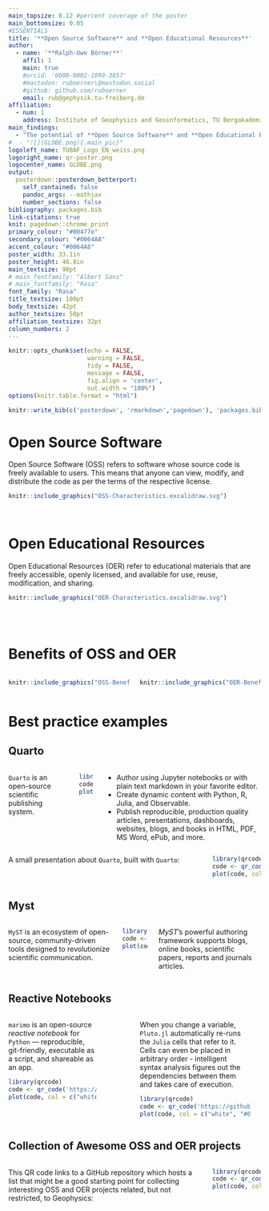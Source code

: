 ```yaml
---
main_topsize: 0.12 #percent coverage of the poster
main_bottomsize: 0.05
#ESSENTIALS
title: '**Open Source Software** and **Open Educational Resources**'
author:
  - name: '**Ralph-Uwe Börner**'
    affil: 1
    main: true
    #orcid: '0000-0002-1099-3857'
    #mastodon: ruboerner\@mastodon.social
    #github: github.com/ruboerner
    email: rub@gephysik.tu-freiberg.de
affiliation:
  - num: 1 
    address: Institute of Geophysics and Geoinformatics, TU Bergakademie Freiberg
main_findings:
  - "The potential of **Open Source Software** and **Open Educational Resources** for positive impacts on teaching, learning, and research is immense."
#  - "![](GLOBE.png){.main_pic}"
logoleft_name: TUBAF_Logo_EN_weiss.png
logoright_name: qr-poster.png
logocenter_name: GLOBE.png
output: 
  posterdown::posterdown_betterport:
    self_contained: false
    pandoc_args: --mathjax
    number_sections: false
bibliography: packages.bib
link-citations: true
knit: pagedown::chrome_print
primary_colour: "#00477e"
secondary_colour: "#0064A8"
accent_colour: "#0064A8"
poster_width: 33.1in
poster_height: 46.8in
main_textsize: 90pt
# main_fontfamily: "Albert Sans"
# main_fontfamily: "Rasa"
font_family: "Rasa"
title_textsize: 100pt
body_textsize: 42pt
author_textsize: 50pt
affiliation_textsize: 32pt
column_numbers: 2
---
```


```r
knitr::opts_chunk$set(echo = FALSE,
                      warning = FALSE,
                      tidy = FALSE,
                      message = FALSE,
                      fig.align = 'center',
                      out.width = "100%")
options(knitr.table.format = "html") 
```

```r
knitr::write_bib(c('posterdown', 'rmarkdown','pagedown'), 'packages.bib')
```

# Open Source Software

Open Source Software (OSS) refers to software whose source code is freely available to users. This means that anyone can view, modify, and distribute the code as per the terms of the respective license.

```r
knitr::include_graphics("OSS-Characteristics.excalidraw.svg")
```

 
<BR>

# Open Educational Resources

Open Educational Resources (OER) refer to educational materials that are freely accessible, openly licensed, and available for use, reuse, modification, and sharing.

```r
knitr::include_graphics("OER-Characteristics.excalidraw.svg")
```


<BR> <BR>

# Benefits of OSS and OER

:::: columns
::: {.column width="50%"}
```r
knitr::include_graphics("OSS-Benefits.excalidraw.svg")
```

:::

::: {.column width="50%"}
```r
knitr::include_graphics("OER-Benefits.excalidraw.svg")
```

:::
::::

# Best practice examples

## Quarto

:::: {.columns}

::: {.column width="80%"}
`Quarto` is an open-source scientific publishing system.

:::

::: {.column width="20%"}
```r
library(qrcode)
code <- qr_code('https://quarto.org')
plot(code, col = c("white", "#00477e"))
```
:::
* Author using Jupyter notebooks or with plain text markdown in your favorite editor.
* Create dynamic content with Python, R, Julia, and Observable.
* Publish reproducible, production quality articles, presentations, dashboards, websites, blogs, and books in HTML, PDF, MS Word, ePub, and more.

::::

:::: {.columns}
::: {.column width="80%"}
A small presentation about `Quarto`, built with `Quarto`: 
:::

::: {.column width="20%"}

```r
library(qrcode)
code <- qr_code('https://ruboerner.github.io/DGG-Slides-2024/#/title')
plot(code, col = c("white", "#00477e"))
```

:::


::::

## Myst

::: {.columns}

::: {.column width="80%"}
`MyST` is an ecosystem of open-source, community-driven tools designed to revolutionize scientific communication. 

:::

::: {.column width="20%"}
```r
library(qrcode)
code <- qr_code('https://mystmd.org')
plot(code, col = c("white", "#00477e"))
```
:::
*MyST*'s powerful authoring framework supports blogs, <BR>online books, scientific papers, reports and journals articles.
:::

## Reactive Notebooks

:::: {.columns}

::: {.column width="40%"}
`marimo` is an open-source *reactive notebook* for `Python` — reproducible, git-friendly, executable as a script, and shareable as an app.

```r
library(qrcode)
code <- qr_code('https://marimo.io/')
plot(code, col = c("white", "#00477e"))
```

:::

::: {.column width="10%"}
<BR>
:::

::: {.column width="50%"}
When you change a variable, `Pluto.jl` automatically re-runs the `Julia` cells that refer to it. Cells can even be placed in arbitrary order - intelligent syntax analysis figures out the dependencies between them and takes care of execution.

```r
library(qrcode)
code <- qr_code('https://github.com/fonsp/Pluto.jl')
plot(code, col = c("white", "#00477e"))
```


:::
  <BR>
::::

## Collection of Awesome OSS and OER projects

:::: {.columns}
::: {.column width="80%"}
This QR code links to a GitHub repository which hosts a list that might be a good starting point for collecting interesting OSS and OER projects related, but not restricted, to Geophysics: 
:::

::: {.column width="20%"}

```r
library(qrcode)
code <- qr_code('https://github.com/ruboerner/awesome_oss')
plot(code, col = c("white", "#00477e"))
```

:::


::::


